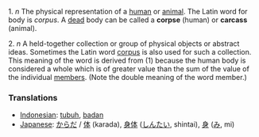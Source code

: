 1. ''n'' The physical representation of a [[human]] or [[animal]].  The Latin word for body is ''corpus''.  A [[dead]] body can be called a '''corpse''' (human) or '''carcass''' (animal).

2. ''n'' A held-together collection or group of physical objects or abstract ideas.  Sometimes the Latin word [[corpus]] is also used for such a collection.  This meaning of the word is derived from (1) because the human body is considered a whole which is of greater value than the sum of the value of the individual [[member]]s.  (Note the double meaning of the word member.)

=== Translations ===
*[[Indonesian]]: [[tubuh]], [[badan]]
*[[Japanese]]: [[からだ]] / [[体]] (karada), [[身体]] ([[しんたい]], shintai), [[身]] ([[み]], mi)
